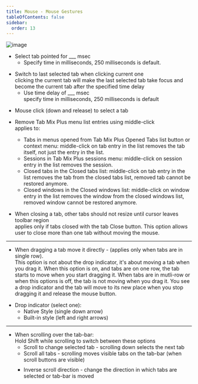 ```yaml
---
title: Mouse - Mouse Gestures
tableOfContents: false
sidebar:
  order: 13
---
```



<Image class="help-img" src={mouseGestures} alt="image" />

<div class="topic">
  <ul class="list-disc pl-8">
    <li>
      Select tab pointed for ___ msec<br />
      <ul class="list-disc pl-8">
        <li>Specify time in milliseconds, 250 milliseconds is default.</li>
      </ul>
    </li>
  </ul>
</div>

<div class="topic">
  <ul class="list-disc pl-8">
    <li>
      Switch to last selected tab when clicking current one<br />clicking the current tab will
      make the last selected tab take focus and become the current tab after the specified
      time delay
      <ul class="list-disc pl-8">
        <li>
          Use time delay of ___ msec<br />specify time in milliseconds, 250 milliseconds is
          default
        </li>
      </ul>
    </li>
  </ul>
</div>

<div class="topic">
  <ul class="list-disc pl-8">
    <li>Mouse click (down and release) to select a tab</li>
  </ul>
</div>

<div class="topic">
  <ul class="list-disc pl-8">
    <li>
      <span class="default">Remove Tab Mix Plus menu list entries using middle-click</span>
      <aside aria-label="Note" class="starlight-aside starlight-aside--note">
        applies to:
        <ul class="circle list-disc pl-8">
          <li>
            Tabs in menus opened from Tab Mix Plus Opened Tabs list button or context menu:
            middle-click on tab entry in the list removes the tab itself, not just the entry
            in the list.
          </li>
          <li>
            Sessions in Tab Mix Plus sessions menu: middle-click on session entry in the list
            removes the session.
          </li>
          <li>
            Closed tabs in the Closed tabs list: middle-click on tab entry in the list removes
            the tab from the closed tabs list, removed tab cannot be restored anymore.
          </li>
          <li>
            Closed windows in the Closed windows list: middle-click on window entry in the
            list removes the window from the closed windows list, removed window cannot be
            restored anymore.
          </li>
        </ul>
      </aside>
    </li>
  </ul>
</div>

<div class="topic">
  <ul class="list-disc pl-8">
    <li>
      <span class="default"
        >When closing a tab, other tabs should not resize until cursor leaves toolbar
        region</span>
      <aside aria-label="Note" class="starlight-aside starlight-aside--note">
        applies only if tabs closed with the tab Close button. This option allows user to
        close more than one tab without moving the mouse.
      </aside>
    </li>
  </ul>
</div>

---
<div class="topic">
  <ul class="list-disc pl-8 mb-2">
    <li>
      <span class="default">When dragging a tab move it directly</span> - (applies only when
      tabs are in single row).
      <aside aria-label="Note" class="starlight-aside starlight-aside--note">
        This option is not about the drop indicator, it's about moving a tab when you drag it.
        When this option is on, and tabs are on one row, the tab starts to move when you start
        dragging it. When tabs are in mutli-row or when this options is off, the tab is not
        moving when you drag it. You see a drop indicator and the tab will move to its new
        place when you stop dragging it and release the mouse button.
      </aside>
    </li>
  </ul>
  <ul class="list-disc pl-8">
    <li>
      Drop indicator (select one):
      <ul class="list-disc pl-8">
        <li class="default">Native Style (single down arrow)</li>
        <li>Built-in style (left and right arrows)</li>
      </ul>
    </li>
  </ul>
</div>

---
<ul class="topic list-disc pl-8">
  <li>
    When scrolling over the tab-bar:<br />
    <aside aria-label="Note" class="starlight-aside starlight-aside--note">
      Hold Shift while scrolling to switch between these options
    </aside>
    <ul class="list-disc pl-8">
      <li>Scroll to change selected tab - scrolling down selects the next tab</li>
      <li>
        <span class="default">Scroll all tabs</span> - scrolling moves visible tabs on the
        tab-bar (when scroll buttons are visible)
      </li>
      <li style="margin-top: 10px; list-style-type: square">
        Inverse scroll direction - change the direction in which tabs are selected or tab-bar
        is moved
      </li>
    </ul>
  </li>
</ul>
